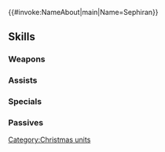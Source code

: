 {{#invoke:NameAbout|main|Name=Sephiran}}{{HeroPage Tabs}}
{{Hero Infobox
|Name=Sephiran
|Title=Hoary Sovereign
|WeaponType=Colorless Staff
|MoveType=Armored
|Origin=Fire Emblem: Path of Radiance
|Gender=Male
|actorEN=E. Jason Liebrecht
|actorJP=石井一貴
|artist=pikomaro
|additionDate=December 17, 2020
|releaseDate=December 17, 2020
|cv1=8
|cv2=901000
|TagID=冬祭セフェラン
|InternalID=603
|Properties=special,specRate_202402
|description=Senior Statesman of Begnion and Prime Minister who serves Sanaki. Wields his abilities with great skill even at the winter festival. Appears in Fire Emblem: Path of Radiance.
}}
{{Stats Page
|Lv1HP=19|Lv1ATK=9|Lv1SPD=8|Lv1DEF=7|Lv1RES=10
|GRHP=55|GRATK=75|GRSPD=30|GRDEF=50|GRRES=70
}}
==Skills==
===Weapons===
{{Weapons Table
|weapon1=Assault
|weapon1Default=1
|weapon1Unlock=1
|weapon2=Tannenbaton
|weapon2Default=3
|weapon2Unlock=3
|weapon3=Tannenbaton+
|weapon3Default=5
|weapon3Unlock=5
}}
===Assists===
{{Assists Table
|assist1=Heal
|assist1Default=1
|assist1Unlock=1
|assist2=Reconcile
|assist2Default=3
|assist2Unlock=2
|assist3=Restore
|assist3Default=4
|assist3Unlock=3
|assist4=Restore+
|assist4Default=5
|assist4Unlock=5
}}
===Specials===
{{Specials Table
|special1=Imbue
|special1Default=4
|special1Unlock=2
|special2=Solid-Earth Balm
|special2Default=5
|special2Unlock=3
|special3=Earthwater Balm
|special3Unlock=4
|special4=Earthwater Balm+
|special4Unlock=5
}}
===Passives===
{{Passives Table
|passiveA1=Atk/Res Push 1
|passiveA2=Atk/Res Push 2
|passiveA3=Atk/Res Push 3
|passiveA4=Atk/Res Push 4
|passiveA1Unlock=2
|passiveA2Unlock=3
|passiveA3Unlock=4
|passiveA4Unlock=5
|passiveC1=Odd Recovery 1
|passiveC2=Odd Recovery 2
|passiveC3=Odd Recovery 3
|passiveC1Unlock=1
|passiveC2Unlock=2
|passiveC3Unlock=4
}}
{{Heroes Navbox}}
[[Category:Christmas units]]